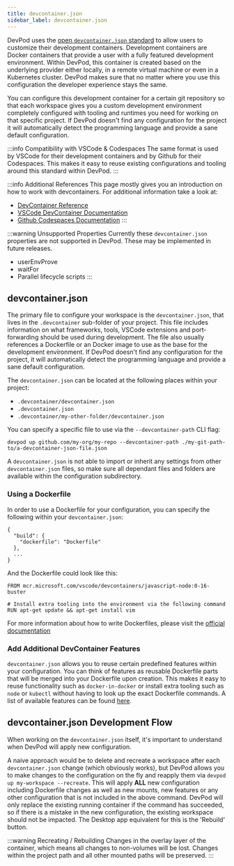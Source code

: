 ```yaml
---
title: devcontainer.json
sidebar_label: devcontainer.json
---
```


DevPod uses the [open `devcontainer.json` standard](https://containers.dev/) to allow users to customize their development containers.
Development containers are Docker containers that provide a user with a fully featured development environment.
Within DevPod, this container is created based on the underlying provider either locally, in a remote virtual machine or even in a Kubernetes cluster.
DevPod makes sure that no matter where you use this configuration the developer experience stays the same.

You can configure this development container for a certain git repository so that each workspace gives you a custom development environment
completely configured with tooling and runtimes you need for working on that specific project.
If DevPod doesn't find any configuration for the project it will automatically detect the programming language and provide a sane default configuration.

:::info Compatibility with VSCode & Codespaces
The same format is used by VSCode for their development containers and by Github for their Codespaces.
This makes it easy to reuse existing configurations and tooling around this standard within DevPod.
:::

:::info Additional References
This page mostly gives you an introduction on how to work with devcontainers. For additional information take a look at:
* [DevContainer Reference](https://containers.dev/implementors/json_reference/)
* [VSCode DevContainer Documentation](https://code.visualstudio.com/docs/devcontainers/create-dev-container)
* [Github Codespaces Documentation](https://docs.github.com/en/codespaces/setting-up-your-project-for-codespaces/adding-a-dev-container-configuration/introduction-to-dev-containers#devcontainerjson)
:::

:::warning Unsupported Properties
Currently these `devcontainer.json` properties are not supported in DevPod. These may be implemented in future releases.
* userEnvProve
* waitFor
* Parallel lifecycle scripts
:::

## devcontainer.json

The primary file to configure your workspace is the `devcontainer.json`, that lives in the `.devcontainer` sub-folder of your project.
This file includes information on what frameworks, tools, VSCode extensions and port-forwarding should be used during development.
The file also usually references a Dockerfile or an Docker image to use as the base for the development environment.
If DevPod doesn't find any configuration for the project, it will automatically detect the programming language and provide a sane default configuration.

The `devcontainer.json` can be located at the following places within your project:
* `.devcontainer/devcontainer.json`
* `.devcontainer.json`
* `.devcontainer/my-other-folder/devcontainer.json`

You can specify a specific file to use via the `--devcontainer-path` CLI flag:
```
devpod up github.com/my-org/my-repo --devcontainer-path ./my-git-path-to/a-devcontainer-json-file.json
```

A `devcontainer.json` is not able to import or inherit any settings from other `devcontainer.json` files, so make sure all dependant files and folders are available within the configuration subdirectory.

### Using a Dockerfile

In order to use a Dockerfile for your configuration, you can specify the following within your `devcontainer.json`:
```
{
  "build": {
    "dockerfile": "Dockerfile"
  },
  ...
}
```

And the Dockerfile could look like this:
```
FROM mcr.microsoft.com/vscode/devcontainers/javascript-node:0-16-buster

# Install extra tooling into the environment via the following command
RUN apt-get update && apt-get install vim
```

For more information about how to write Dockerfiles, please visit the [official documentation](https://docs.docker.com/engine/reference/builder/)

### Add Additional DevContainer Features

`devcontainer.json` allows you to reuse certain predefined features within your configuration.
You can think of features as reusable Dockerfile parts that will be merged into your Dockerfile upon creation.
This makes it easy to reuse functionality such as `docker-in-docker` or install extra tooling such as `node` or `kubectl` without having to look up the exact Dockerfile commands.
A list of available features can be found [here](https://containers.dev/features).

## devcontainer.json Development Flow

When working on the `devcontainer.json` itself, it's important to understand when DevPod will apply new configuration.

A naive approach would be to delete and recreate a workspace after each `devcontainer.json` change (which obviously works), but DevPod allows you to make changes to the configuration on the fly and reapply them via `devpod up my-workspace --recreate`.
This will apply **ALL** new configuration including Dockerfile changes as well as new mounts, new features or any other configuration that is not included in the above command. DevPod will only replace the existing running container if the command has succeeded, so if there is a mistake in the new configuration, the existing workspace should not be impacted.
The Desktop app equivalent for this is the 'Rebuild' button.

:::warning Recreating / Rebuilding
Changes in the overlay layer of the container, which means all changes to non-volumes will be lost. Changes within the project path and all other mounted paths will be preserved.
:::
